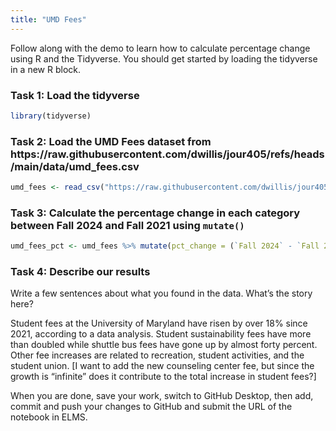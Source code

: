 ```yaml
---
title: "UMD Fees"
---
```


Follow along with the demo to learn how to calculate percentage change using R and the Tidyverse. You should get started by loading the tidyverse in a new R block.


### Task 1: Load the tidyverse

```r
library(tidyverse)
```


### Task 2: Load the UMD Fees dataset from https://raw.githubusercontent.com/dwillis/jour405/refs/heads/main/data/umd_fees.csv

```r
umd_fees <- read_csv("https://raw.githubusercontent.com/dwillis/jour405/refs/heads/main/data/umd_fees.csv")
```



### Task 3: Calculate the percentage change in each category between Fall 2024 and Fall 2021 using `mutate()`

```r
umd_fees_pct <- umd_fees %>% mutate(pct_change = (`Fall 2024` - `Fall 2021`)/`Fall 2021` * 100)

```


### Task 4: Describe our results

Write a few sentences about what you found in the data. What's the story here?


Student fees at the University of Maryland have risen by over 18% since 2021, according to a data analysis. Student sustainability fees have more than doubled while shuttle bus fees have gone up by almost forty percent. Other fee increases are related to recreation, student activities, and the student union. [I want to add the new counseling center fee, but since the growth is "infinite" does it contribute to the total increase in student fees?]


When you are done, save your work, switch to GitHub Desktop, then add, commit and push your changes to GitHub and submit the URL of the notebook in ELMS.
